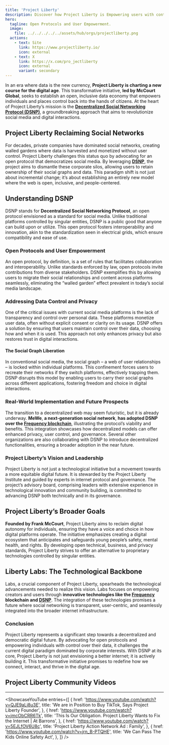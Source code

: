 ```yaml
---
title: 'Project Liberty'
description: Discover how Project Liberty is Empowering users with control over their data through decentralized social networking and open protocols.
hero:
  tagline: Open Protocols and User Empowerment.
  image: 
    file: ../../../../../assets/hub/orgs/projectliberty.png
  actions:
    - text: Site
      link: https://www.projectliberty.io/
      icon: external
    - text: X
      link: https://x.com/pro_jectliberty
      icon: external
      variant: secondary
---
```



In an era where data is the new currency, **Project Liberty is charting a new course for the digital age**. This transformative initiative, **led by McCourt Global**, seeks to establish an open, inclusive data economy that empowers individuals and places control back into the hands of citizens. At the heart of Project Liberty’s mission is the [**Decentralized Social Networking Protocol (DSNP)**](https://dablock.com/dapps/dsnp-protocol/), a groundbreaking approach that aims to revolutionize social media and digital interactions.

## Project Liberty Reclaiming Social Networks
For decades, private companies have dominated social networks, creating walled gardens where data is harvested and monetized without user control. Project Liberty challenges this status quo by advocating for an open protocol that democratizes social media. By leveraging [**DSNP**](https://dablock.com/dapps/dsnp-protocol/), the project aims to dismantle these corporate silos, allowing users to retain ownership of their social graphs and data. This paradigm shift is not just about incremental change; it’s about establishing an entirely new model where the web is open, inclusive, and people-centered.

## Understanding DSNP
DSNP stands for **Decentralized Social Networking Protocol**, an open protocol envisioned as a standard for social media. Unlike traditional platforms controlled by singular entities, DSNP is a public good that anyone can build upon or utilize. This open protocol fosters interoperability and innovation, akin to the standardization seen in electrical grids, which ensure compatibility and ease of use.

### Open Protocols and User Empowerment
An open protocol, by definition, is a set of rules that facilitates collaboration and interoperability. Unlike standards enforced by law, open protocols invite contributions from diverse stakeholders. DSNP exemplifies this by allowing users to migrate their social relationships and content across platforms seamlessly, eliminating the “walled garden” effect prevalent in today’s social media landscape.

### Addressing Data Control and Privacy
One of the critical issues with current social media platforms is the lack of transparency and control over personal data. These platforms monetize user data, often without explicit consent or clarity on its usage. DSNP offers a solution by ensuring that users maintain control over their data, choosing how and when it is used. This approach not only enhances privacy but also restores trust in digital interactions.

#### The Social Graph Liberation
In conventional social media, the social graph – a web of user relationships – is locked within individual platforms. This confinement forces users to recreate their networks if they switch platforms, effectively trapping them. DSNP disrupts this model by enabling users to carry their social graphs across different applications, fostering freedom and choice in digital interactions.

### Real-World Implementation and Future Prospects
The transition to a decentralized web may seem futuristic, but it is already underway. **MeWe**, **a next-generation social network**, **has adopted DSNP over the [Frequency blockchain](https://dablock.com/dapps/frequency/)**, illustrating the protocol’s viability and benefits. This integration showcases how decentralized models can offer enhanced privacy, user control, and governance. Several other organizations are also collaborating with DSNP to introduce decentralized functionalities, ensuring a broader adoption in the near future.

### Project Liberty’s Vision and Leadership
Project Liberty is not just a technological initiative but a movement towards a more equitable digital future. It is stewarded by the Project Liberty Institute and guided by experts in internet protocol and governance. The project’s advisory board, comprising leaders with extensive experience in technological innovation and community building, is committed to advancing DSNP both technically and in its governance.

## Project Liberty’s Broader Goals
**Founded by Frank McCourt**, Project Liberty aims to reclaim digital autonomy for individuals, ensuring they have a voice and choice in how digital platforms operate. The initiative emphasizes creating a digital ecosystem that anticipates and safeguards young people’s safety, mental health, and rights. By developing open technical, business, and privacy standards, Project Liberty strives to offer an alternative to proprietary technologies controlled by singular entities.

## Liberty Labs: The Technological Backbone
Labs, a crucial component of Project Liberty, spearheads the technological advancements needed to realize this vision. Labs focuses on empowering creators and users through **innovative technologies like the [Frequency](https://dablock.com/dapps/frequency/) blockchain and [DSNP](https://dablock.com/dapps/dsnp-protocol/)**. The integration of these technologies promises a future where social networking is transparent, user-centric, and seamlessly integrated into the broader internet infrastructure.

### Conclusion
Project Liberty represents a significant step towards a decentralized and democratic digital future. By advocating for open protocols and empowering individuals with control over their data, it challenges the current digital paradigm dominated by corporate interests. With DSNP at its core, Project Liberty is not just envisioning a better internet; it is actively building it. This transformative initiative promises to redefine how we connect, interact, and thrive in the digital age.

## Project Liberty Community Videos
----------------
<ShowcaseYouTube
  entries={[
          {
      href: 'https://www.youtube.com/watch?v=QJE9aLj8u3E',
      title: 'We are in Position to Buy TikTok, Says Project Liberty Founder',
     },
               {
      href: 'https://www.youtube.com/watch?v=jmcObCRR6Tk',
      title: 'This Is Our Obligation. Project Liberty Wants to Fix the Internet | At Barrons',
     },
                    {
      href: 'https://www.youtube.com/watch?v=5EJLfOV6U8c',
      title: 'Project Liberty Action Network Ad : Family',
     },
                         {
      href: 'https://www.youtube.com/watch?v=jrn_B-PTQHE',
      title: 'We Can Pass The Kids Online Safety Act',
     },
  ]}
/>